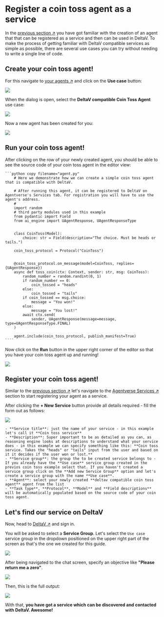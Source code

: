
# Register a coin toss agent as a service

In the [previous section ↗️](/guides/agentverse/registering-agent-services) you have got familiar with the creation of an agent that that can be registered as a service and then can be used in DeltaV.
To make the process of getting familiar with DeltaV compatible services as simple as possible, there are several use cases you can try without needing to write a single line of code.

## Create your coin toss agent!

For this navigate to [your agents ↗️](https://agentverse.ai/agents) and click on the **Use case** button:

![](../../../src/images/guides/agentverse/registering-agent-coin-toss/hosted-agent-use-case-button.png)

When the dialog is open, select the **DeltaV compatible Coin Toss Agent** use case:

![](../../../src/images/guides/agentverse/registering-agent-coin-toss/use-case-dialog.png)

Now a new agent has been created for you:

![](../../../src/images/guides/agentverse/registering-agent-coin-toss/hosted-agent-in-list.png)

## Run your coin toss agent!

After clicking on the row of your newly created agent, you should be able to see the source code of your coin toss agent in the editor view:

    ```python copy filename="agent.py"
        # Here we demonstrate how we can create a simple coin toss agent that is compatible with DeltaV.

        # After running this agent, it can be registered to DeltaV on Agentverse's Services tab. For registration you will have to use the agent's address. 
        #
        import random
        # third party modules used in this example
        from pydantic import Field
        from ai_engine import UAgentResponse, UAgentResponseType


        class CoinToss(Model):
            choice: str = Field(description="The choice. Must be heads or tails.")

        coin_toss_protocol = Protocol("CoinToss")


        @coin_toss_protocol.on_message(model=CoinToss, replies={UAgentResponse})
        async def toss_coin(ctx: Context, sender: str, msg: CoinToss):
            random_number = random.randint(0, 1)
            if random_number == 0:
                coin_tossed = "heads"
            else:
                coin_tossed = "tails"
            if coin_tossed == msg.choice:
                message = "You won!"
            else:
                message = "You lost!"
            await ctx.send(
                sender, UAgentResponse(message=message, type=UAgentResponseType.FINAL)
        )

        agent.include(coin_toss_protocol, publish_manifest=True)
    ````
Now click on the **Run** button in the upper right corner of the editor so that you have your coin toss agent up and running!

![](../../../src/images/guides/agentverse/registering-agent-coin-toss/run-hosted-agent.png)

## Register your coin toss agent!

Similar to the [previous section ↗️](/guides/agentverse/registering-agent-services#register-your-agents-and-services) let's navigate to the [Agentverse Services ↗️](https://agentverse.ai/services) section to start registering your agent as a service.

After clicking the **+ New Service** button provide all details required - fill the form out as follows:

![](../../../src/images/guides/agentverse/registering-agent-coin-toss/new-service-dialog.png)

    - **Service title**: just the name of your service - in this example let's call it **Coin toss service**
    - **Description**: Super important to be as detailed as you can, as reasoning engine looks at descriptions to understand what your service does - in this example we can specify something like this: **Coin toss service. Takes the "heads" or "tails" input from the user and based on it it decides if the user won or lost.**
    - **Service group**: the group the to be created service belongs to - If you already have the **Use case** service group created in the previos coin toss example select that. If you haven't created a service group click on the **Add new Service Group** option and let's create a service group with the name **Use case**.
    - **Agent**: select your newly created **deltav compatible coin toss agent** agent from the list
    - **Task type**, **Protocol**, **Model** and **Field descriptions** will be automatically populated based on the source code of your coin toss agent.

## Let's find our service on DeltaV

Now, head to [DeltaV ↗️](https://deltav.agentverse.ai/) and sign in.

You will be asked to select a **Service Group**. Let's select the `Use case` service group in the dropdown positioned on the upper right part of the screen as that's the one we created for this guide.

![](../../../src/images/guides/agentverse/registering-agent-coin-toss/select-service-group.png)

After being navigated to the chat screen, specify an objective like **"Please return me a zero"**.

![](../../../src/images/guides/agentverse/deltav_simple_start.png)

Then, this is the full output:

![](../../../src/images/guides/agentverse/deltav_full_zero.png)

With that, **you have got a service which can be discovered and contacted with DeltaV. Awesome!**
